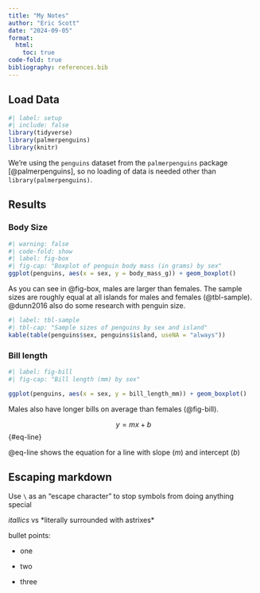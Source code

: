 ```yaml
---
title: "My Notes"
author: "Eric Scott"
date: "2024-09-05"
format: 
  html: 
    toc: true
code-fold: true
bibliography: references.bib
---
```


## Load Data

```r
#| label: setup
#| include: false
library(tidyverse)
library(palmerpenguins)
library(knitr)
```

We're using the `penguins` dataset from the `palmerpenguins` package [@palmerpenguins], so no loading of data is needed other than `library(palmerpenguins)`.

## Results

### Body Size

```r
#| warning: false 
#| code-fold: show
#| label: fig-box
#| fig-cap: "Boxplot of penguin body mass (in grams) by sex"
ggplot(penguins, aes(x = sex, y = body_mass_g)) + geom_boxplot()
```

As you can see in @fig-box, males are larger than females.
The sample sizes are roughly equal at all islands for males and females (@tbl-sample).
@dunn2016 also do some research with penguin size.

```r
#| label: tbl-sample
#| tbl-cap: "Sample sizes of penguins by sex and island"
kable(table(penguins$sex, penguins$island, useNA = "always"))
```

### Bill length

```r
#| label: fig-bill
#| fig-cap: "Bill length (mm) by sex" 

ggplot(penguins, aes(x = sex, y = bill_length_mm)) + geom_boxplot()
```

Males also have longer bills on average than females (@fig-bill).

$$
y = mx + b
$$ {#eq-line}

@eq-line shows the equation for a line with slope ($m$) and intercept ($b$)

## Escaping markdown

Use `\` as an "escape character" to stop symbols from doing anything special

*itallics* vs \*literally surrounded with astrixes\*

bullet points:

-   one

-   two

-   three
